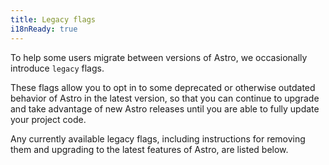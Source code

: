 ```yaml
---
title: Legacy flags
i18nReady: true
---
```



To help some users migrate between versions of Astro, we occasionally introduce `legacy` flags.

These flags allow you to opt in to some deprecated or otherwise outdated behavior of Astro
in the latest version, so that you can continue to upgrade and take advantage of new Astro releases until you are able to fully update your project code.

Any currently available legacy flags, including instructions for removing them and upgrading to the latest features of Astro, are listed below.